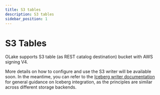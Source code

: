 ```yaml
---
title: S3 tables 
description: S3 tables 
sidebar_position: 1
---
```


# S3 Tables 

OLake supports S3 table (as REST catalog destination) bucket with AWS signing V4.

More details on how to configure and use the S3 writer will be available soon. In the meantime, you can refer to the [Iceberg writer documentation](../iceberg/overview) for general guidance on Iceberg integration, as the principles are similar across different storage backends.


